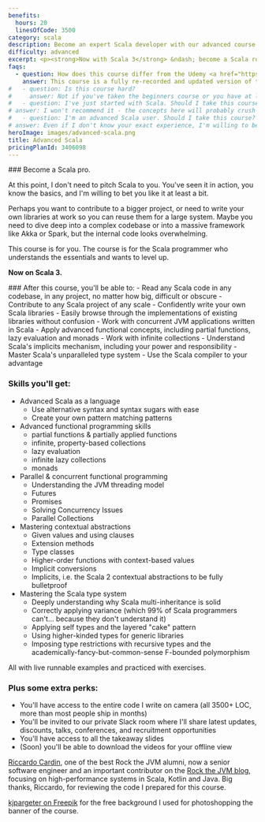 ```yaml
---
benefits:
  hours: 20
  linesOfCode: 3500
category: scala
description: Become an expert Scala developer with our advanced course. Master Scala and functional programming through clear lessons, practical exercises, and a smooth learning curve. Ideal for those already comfortable with Scala essentials, this course will elevate your coding skills to the next level.
difficulty: advanced
excerpt: <p><strong>Now with Scala 3</strong> &ndash; become a Scala rockstar by mastering Scala and functional programming with our comprehensive, hands-on advanced course &ndash; <a href="/courses/advanced-scala-old">also available for Scala 2</a></p>
faqs:
  - question: How does this course differ from the Udemy <a href="https://www.udemy.com/course/advanced-scala" target="_blank" rel="noreferrer">Advanced Scala and Functional Programming</a> course?
    answer: This course is a fully re-recorded and updated version of the Udemy course, featuring additional content, lessons, exercises, and code. It offers a smoother learning curve and is specifically designed for Scala 3, reflecting its future direction.
#   - question: Is this course hard?
#     answer: Not if you've taken the beginners course or you have at least a year of Scala experience. I've designed the course to give you a challenge, but not too much that it becomes frustrating. In case you struggle with something, we have a whole group on Slack for discussions, and I'm responsive.
#   - question: I've just started with Scala. Should I take this course?
# answer: I won't recommend it - the concepts here will probably crush you if you don't have a solid foundation. Take a look at the beginners course, or come back here once you have at least a year of Scala experience.
#   - question: I'm an advanced Scala user. Should I take this course?
# answer: Even if I don't know your exact experience, I'm willing to bet there are at least a few things here that will leave you "huh, I didn't know that.".
heroImage: images/advanced-scala.png
title: Advanced Scala
pricingPlanId: 3406098
---
```



<CourseLayout>
<Fragment slot="goal">
### Become a Scala pro.

At this point, I don't need to pitch Scala to you. You've seen it in action, you know the basics, and I'm willing to bet you like it at least a bit.

Perhaps you want to contribute to a bigger project, or need to write your own libraries at work so you can reuse them for a large system. Maybe you need to dive deep into a complex codebase or into a massive framework like Akka or Spark, but the internal code looks overwhelming.

This course is for you. The course is for the Scala programmer who understands the essentials and wants to level up.

**Now on Scala 3.**

</Fragment>
<Fragment slot="skills">
### After this course, you'll be able to:
- Read any Scala code in any codebase, in any project, no matter how big, difficult or obscure
- Contribute to any Scala project of any scale
- Confidently write your own Scala libraries
- Easily browse through the implementations of existing libraries without confusion
- Work with concurrent JVM applications written in Scala
- Apply advanced functional concepts, including partial functions, lazy evaluation and monads
- Work with infinite collections
- Understand Scala's implicits mechanism, including your power and responsibility
- Master Scala's unparalleled type system
- Use the Scala compiler to your advantage

### Skills you'll get:

- Advanced Scala as a language
  - Use alternative syntax and syntax sugars with ease
  - Create your own pattern matching patterns
- Advanced functional programming skills
  - partial functions & partially applied functions
  - infinite, property-based collections
  - lazy evaluation
  - infinite lazy collections
  - monads
- Parallel & concurrent functional programming
  - Understanding the JVM threading model
  - Futures
  - Promises
  - Solving Concurrency Issues
  - Parallel Collections
- Mastering contextual abstractions
  - Given values and using clauses
  - Extension methods
  - Type classes
  - Higher-order functions with context-based values
  - Implicit conversions
  - Implicits, i.e. the Scala 2 contextual abstractions to be fully bulletproof
- Mastering the Scala type system
  - Deeply understanding why Scala multi-inheritance is solid
  - Correctly applying variance (which 99% of Scala programmers can't... because they don't understand it)
  - Applying self types and the layered "cake" pattern
  - Using higher-kinded types for generic libraries
  - Imposing type restrictions with recursive types and the academically-fancy-but-common-sense F-bounded polymorphism

All with live runnable examples and practiced with exercises.

### Plus some extra perks:

- You'll have access to the entire code I write on camera (all 3500+ LOC, more than most people ship in months)
- You'll be invited to our private Slack room where I'll share latest updates, discounts, talks, conferences, and recruitment opportunities
- You'll have access to all the takeaway slides
- (Soon) you'll be able to download the videos for your offline view

</Fragment>
<Fragment slot="thanks">
<p><a href="https://www.linkedin.com/in/riccardocardin/">Riccardo Cardin</a>, one of the best Rock the JVM alumni, now a senior software engineer and an important contributor on the <a href="/articles">Rock the JVM blog</a>, focusing on high-performance systems in Scala, Kotlin and Java. Big thanks, Riccardo, for reviewing the code I prepared for this course.</p>
<p><a href="https://www.freepik.com/free-photo/3d-render-spotlights-grunge-brick-wall_1202914.htm">kjpargeter on Freepik</a> for the free background I used for photoshopping the banner of the course.</p>

</Fragment>
</CourseLayout>
